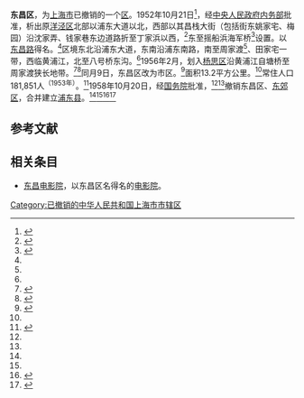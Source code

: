 {{Infobox China County
| county  = 东昌区
| Photo = Dongchang Dianyingyuan.jpg
| Photoname = [[东昌电影院|东昌电影院]]
| state = [[上海市|上海市]]
| map = 
| map size = 
| mapofstate=
| Pinyin   = Dongchang Qu
| Belong = [[中国|中国]][[上海市|上海市]]
| Types= [[市辖区|市辖区]]
| founded = 1952年
| dissolved =1958年
| admincode= 
| seat = 
| officerTitle= 
| officer= 
| division = 
| town=
| township=
| subdistrict=
| post code=
| phone code = 021
| coordinate = 
| area = 13.2[[平方公里|平方公里]]
| area land =  
| area water =  
| census yr = 1953年
| pop = 181,851人
| density = 1.41万人/平方公里
| GDP = 
| web = 
}}

'''东昌区'''，为[[上海市|上海市]]已撤销的一个[[区|区]]。1952年10月21日<ref name="上海人民政府志大事记">{{Cite web |url=http://www.shtong.gov.cn/newsite/node2/node2245/node72907/node72911/userobject1ai85507.html |title=《上海人民政府志》>>大事记 |accessdate=2019-04-15 |archive-date=2014-06-05 |archive-url=https://web.archive.org/web/20140605061924/http://shtong.gov.cn/newsite/node2/node2245/node72907/node72911/userobject1ai85507.html |dead-url=no }}</ref>，经[[中央人民政府内务部|中央人民政府内务部]]批准，析出原[[洋泾区|洋泾区]]北部以浦东大道以北，西部以其昌栈大街（包括街东姚家宅、梅园）沿沈家弄、钱家巷东边道路折至丁家浜以西，<ref name="上海民政志解放后区划管理">{{Cite web |url=http://www.shtong.gov.cn/newsite/node2/node2245/node65977/node65987/node66011/userobject1ai61577.html |title=《上海民政志》>>第二章 行政区划管理>>第二节 解放后区划管理 |accessdate=2019-04-15 |archive-date=2016-03-27 |archive-url=https://web.archive.org/web/20160327054518/http://www.shtong.gov.cn/Newsite/node2/node2245/node65977/node65987/node66011/userobject1ai61577.html |dead-url=no }}</ref>东至摇船浜海军桥<ref name="杨浦区志地籍管理和契证">{{Cite web |url=http://www.shtong.gov.cn/newsite/node2/node4/node2249/yangpu/node45143/node45148/node61110/userobject1ai31207.html |title=《杨浦区志》>>第九编规划土地>>第二章 土地管理 >>第二节 地籍管理和契证 |accessdate=2019-04-15 |archive-date=2016-03-26 |archive-url=https://web.archive.org/web/20160326102217/http://www.shtong.gov.cn/Newsite/node2/node4/node2249/yangpu/node45143/node45148/node61110/userobject1ai31207.html |dead-url=no }}</ref>设置。以[[东昌路_(上海)|东昌路]]得名。<ref name="上海地名志区县"></ref>区境东北沿浦东大道，东南沿浦东南路，南至周家渡<ref name="上海地名志区县"></ref>、田家宅一带，西临黄浦江，北至八号桥东沟。<ref name="上海通志市区县"></ref>1956年2月，划入[[杨思区|杨思区]]沿黄浦江自塘桥至周家渡狭长地带。<ref name="上海通志市区县">{{Cite web |url=http://www.shtong.gov.cn/newsite/node2/node2247/node4562/node79052/node79057/userobject1ai101959.html |title=《上海通志》>>第一卷 建置沿革>>第二章 区划>>第一节 市、区 县 |accessdate=2019-04-15 |archive-date=2014-12-02 |archive-url=https://web.archive.org/web/20141202044749/http://www.shtong.gov.cn/newsite/node2/node2247/node4562/node79052/node79057/userobject1ai101959.html |dead-url=no }}</ref><ref name="上海地名志区县">{{Cite web |url=http://www.shtong.gov.cn/newsite/node2/node2245/node70862/node70868/node70907/node70910/userobject1ai73647.html |title=《上海地名志》>>第二篇 政区地名>>第一章 市、区、县>>第二节 区、县 |accessdate=2019-04-15 |archive-date=2014-12-04 |archive-url=https://web.archive.org/web/20141204132139/http://www.shtong.gov.cn/newsite/node2/node2245/node70862/node70868/node70907/node70910/userobject1ai73647.html |dead-url=no }}</ref>同月9日，东昌区改为市区。<ref name="上海通志大事记">{{Cite web |url=http://www.shtong.gov.cn/newsite/node2/node2247/node4561/userobject1ai101944.html |title=《上海通志》>>大事记 |accessdate=2019-04-15 |archive-date=2015-09-24 |archive-url=https://web.archive.org/web/20150924130540/http://www.shtong.gov.cn/newsite/node2/node2247/node4561/userobject1ai101944.html |dead-url=no }}</ref>面积13.2平方公里。<ref name="上海地名志区县"></ref>常住人口181,851人<sup>（1953年）</sup>。<ref name="上海通志人口分布">{{Cite web |url=http://www.shtong.gov.cn/newsite/node2/node2247/node4564/node79123/node79137/userobject1ai103293.html |title=《上海通志》>>第三卷 人口>>第一章 人口数量、分布>>第二节 人口分布 |accessdate=2019-04-15 |archive-date=2016-04-25 |archive-url=https://web.archive.org/web/20160425024036/http://www.shtong.gov.cn/Newsite/node2/node2247/node4564/node79123/node79137/userobject1ai103293.html |dead-url=no }}</ref>1958年10月20日，经[[中华人民共和国国务院|国务院]]批准，<ref name="上海人民政府志大事记"></ref><ref name="上海通志大事记"></ref>撤销东昌区、[[东郊区|东郊区]]，合并建立[[浦东县|浦东县]]。<ref name="上海人民政府志大事记"></ref><ref name="上海通志大事记"></ref><ref name="上海人民政府志行政区划">{{Cite web |url=http://www.shtong.gov.cn/newsite/node2/node2245/node72907/node72912/node72927/node72947/userobject1ai85637.html |title=《上海人民政府志》>>第一篇 政权、政务>>第四章 区政、县政>>第一节 行政区划 |accessdate=2019-04-15 |archive-date=2019-04-15 |archive-url=https://web.archive.org/web/20190415052042/http://www.shtong.gov.cn/newsite/node2/node2245/node72907/node72912/node72927/node72947/userobject1ai85637.html |dead-url=no }}</ref><ref name="上海地名志大事记">{{Cite web |url=http://www.shtong.gov.cn/newsite/node2/node2245/node70862/node70866/userobject1ai73522.html |title=《上海地名志》>>大事记 |accessdate=2019-04-15 |archive-date=2014-12-04 |archive-url=https://web.archive.org/web/20141204130454/http://www.shtong.gov.cn/newsite/node2/node2245/node70862/node70866/userobject1ai73522.html |dead-url=no }}</ref>

==参考文献==
{{Reflist}}

==相关条目==
*[[东昌电影院|东昌电影院]]，以东昌区名得名的[[电影院|电影院]]。

{{上海行政区划}}
{{中华人民共和国上海市已撤销县级行政区}}

[[Category:已撤销的中华人民共和国上海市市辖区|Category:已撤销的中华人民共和国上海市市辖区]]